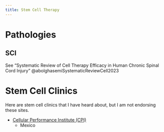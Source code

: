 ```yaml
---
title: Stem Cell Therapy
---
```





# Pathologies

## SCI

See "Systematic Review of Cell Therapy Efficacy in Human Chronic Spinal Cord Injury" @abolghasemiSystematicReviewCell2023 



# Stem Cell Clinics

Here are stem cell clinics that I have heard about, but I am not endorsing these sites.

- [Cellular Performance Institute (CPI)](https://cellularperformanceinstitute.com/)
    - Mexico